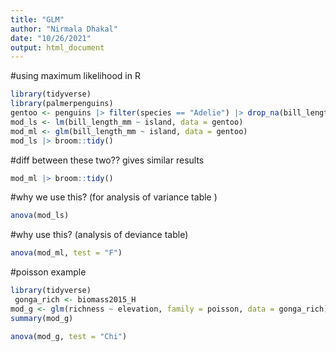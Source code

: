 ```yaml
---
title: "GLM"
author: "Nirmala Dhakal"
date: "10/26/2021"
output: html_document
---
```




#using maximum likelihood in R

```r
library(tidyverse)
library(palmerpenguins)
gentoo <- penguins |> filter(species == "Adelie") |> drop_na(bill_length_mm)
mod_ls <- lm(bill_length_mm ~ island, data = gentoo)
mod_ml <- glm(bill_length_mm ~ island, data = gentoo)
mod_ls |> broom::tidy()
```

#diff between these two?? gives similar results

```r
mod_ml |> broom::tidy()
```

#why we use this? (for analysis of variance table )

```r
anova(mod_ls)
```

#why use this? (analysis of deviance table)

```r
anova(mod_ml, test = "F")
```

#poisson example

```r
library(tidyverse)
 gonga_rich <- biomass2015_H 
mod_g <- glm(richness ~ elevation, family = poisson, data = gonga_rich)
summary(mod_g)
```


```r
anova(mod_g, test = "Chi")
```

